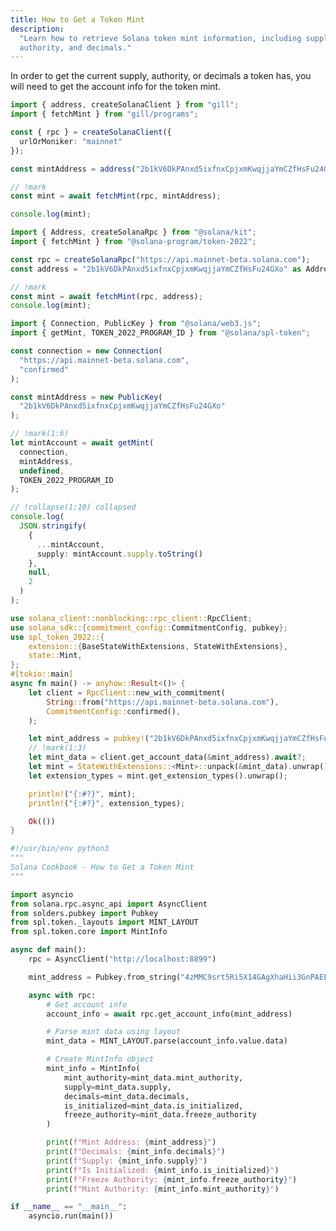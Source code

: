 ```yaml
---
title: How to Get a Token Mint
description:
  "Learn how to retrieve Solana token mint information, including supply,
  authority, and decimals."
---
```


In order to get the current supply, authority, or decimals a token has, you will
need to get the account info for the token mint.

<CodeTabs storage="cookbook" flags="r">

```ts !! title="Gill"
import { address, createSolanaClient } from "gill";
import { fetchMint } from "gill/programs";

const { rpc } = createSolanaClient({
  urlOrMoniker: "mainnet"
});

const mintAddress = address("2b1kV6DkPAnxd5ixfnxCpjxmKwqjjaYmCZfHsFu24GXo");

// !mark
const mint = await fetchMint(rpc, mintAddress);

console.log(mint);
```

```ts !! title="Kit"
import { Address, createSolanaRpc } from "@solana/kit";
import { fetchMint } from "@solana-program/token-2022";

const rpc = createSolanaRpc("https://api.mainnet-beta.solana.com");
const address = "2b1kV6DkPAnxd5ixfnxCpjxmKwqjjaYmCZfHsFu24GXo" as Address;

// !mark
const mint = await fetchMint(rpc, address);
console.log(mint);
```

```ts !! title="Legacy"
import { Connection, PublicKey } from "@solana/web3.js";
import { getMint, TOKEN_2022_PROGRAM_ID } from "@solana/spl-token";

const connection = new Connection(
  "https://api.mainnet-beta.solana.com",
  "confirmed"
);

const mintAddress = new PublicKey(
  "2b1kV6DkPAnxd5ixfnxCpjxmKwqjjaYmCZfHsFu24GXo"
);

// !mark(1:6)
let mintAccount = await getMint(
  connection,
  mintAddress,
  undefined,
  TOKEN_2022_PROGRAM_ID
);

// !collapse(1:10) collapsed
console.log(
  JSON.stringify(
    {
      ...mintAccount,
      supply: mintAccount.supply.toString()
    },
    null,
    2
  )
);
```

```rs !! title="Rust"
use solana_client::nonblocking::rpc_client::RpcClient;
use solana_sdk::{commitment_config::CommitmentConfig, pubkey};
use spl_token_2022::{
    extension::{BaseStateWithExtensions, StateWithExtensions},
    state::Mint,
};
#[tokio::main]
async fn main() -> anyhow::Result<()> {
    let client = RpcClient::new_with_commitment(
        String::from("https://api.mainnet-beta.solana.com"),
        CommitmentConfig::confirmed(),
    );

    let mint_address = pubkey!("2b1kV6DkPAnxd5ixfnxCpjxmKwqjjaYmCZfHsFu24GXo");
    // !mark(1:3)
    let mint_data = client.get_account_data(&mint_address).await?;
    let mint = StateWithExtensions::<Mint>::unpack(&mint_data).unwrap();
    let extension_types = mint.get_extension_types().unwrap();

    println!("{:#?}", mint);
    println!("{:#?}", extension_types);

    Ok(())
}
```

```py !! title="Python"
#!/usr/bin/env python3
"""
Solana Cookbook - How to Get a Token Mint
"""

import asyncio
from solana.rpc.async_api import AsyncClient
from solders.pubkey import Pubkey
from spl.token._layouts import MINT_LAYOUT
from spl.token.core import MintInfo

async def main():
    rpc = AsyncClient("http://localhost:8899")

    mint_address = Pubkey.from_string("4zMMC9srt5Ri5X14GAgXhaHii3GnPAEERYPJgZJDncDU")

    async with rpc:
        # Get account info
        account_info = await rpc.get_account_info(mint_address)

        # Parse mint data using layout
        mint_data = MINT_LAYOUT.parse(account_info.value.data)

        # Create MintInfo object
        mint_info = MintInfo(
            mint_authority=mint_data.mint_authority,
            supply=mint_data.supply,
            decimals=mint_data.decimals,
            is_initialized=mint_data.is_initialized,
            freeze_authority=mint_data.freeze_authority
        )

        print(f"Mint Address: {mint_address}")
        print(f"Decimals: {mint_info.decimals}")
        print(f"Supply: {mint_info.supply}")
        print(f"Is Initialized: {mint_info.is_initialized}")
        print(f"Freeze Authority: {mint_info.freeze_authority}")
        print(f"Mint Authority: {mint_info.mint_authority}")

if __name__ == "__main__":
    asyncio.run(main())
```

</CodeTabs>
